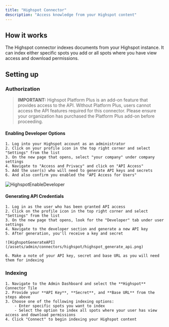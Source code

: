 ```yaml
---
title: "Highspot Connector"
description: "Access knowledge from your Highspot content"
---
```


## How it works

The Highspot connector indexes documents from your Highspot instance.
It can index either specific spots you add or all spots where you have view access and download permissions.

## Setting up

### Authorization

> **IMPORTANT:** Highspot Platform Plus is an add-on feature that provides access to the API. Without Platform Plus, users cannot access the API features required for this connector. Please ensure your organization has purchased the Platform Plus add-on before proceeding.

#### Enabling Developer Options

    1. Log into your Highspot account as an administrator
    2. Click on your profile icon in the top right corner and select "Settings" from the list
    3. On the new page that opens, select "your company" under company settings
    4. Navigate to "Access and Privacy" and click on "API Access"
    5. Add the user(s) who will need to generate API keys and secrets
    6. And also confirm you enabled the "API Access for Users"

![HighspotEnableDeveloper](/assets/admin/connectors/highspot/highspot_enable_developer.png)

#### Generating API Credentials

    1. Log in as the user who has been granted API access
    2. Click on the profile icon in the top right corner and select "Settings" from the list
    3. On the new page that opens, look for the "Developer" tab under user settings
    4. Navigate to the developer section and generate a new API key
    5. After generation, you'll receive a key and secret

    ![HighspotGenerateAPI](/assets/admin/connectors/highspot/highspot_generate_api.png)

    6. Make a note of your API key, secret and base URL as you will need them for indexing

### Indexing

    1. Navigate to the Admin Dashboard and select the **Highspot** Connector Tile
    2. Provide your **API Key**, **Secret**, and **Base URL** from the steps above
    3. Choose one of the following indexing options:
        - Enter specific spots you want to index
        - Select the option to index all spots where your user has view access and download permissions
    4. Click "Connect" to begin indexing your Highspot content
